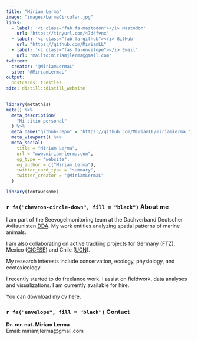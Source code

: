 ```yaml
---
title: "Miriam Lerma"
image: "images/LermaCircular.jpg"
links:
  - label: '<i class="fab fa-mastodon"></i> Mastodon'
    url: "https://tinyurl.com/47d4fvnx"
  - label: '<i class="fab fa-github"></i> GitHub'
    url: "https://github.com/MiriamLL"
  - label: '<i class="fas fa-envelope"></i> Email'
    url: "mailto:miriamjlerma@gmail.com"
twitter:
  creator: "@MiriamLermaL"
  site: "@MiriamLermaL"
output:
  postcards::trestles
site: distill::distill_website
---
```


```r
library(metathis)
meta() %>%
  meta_description(
    "Mi sitio personal"
  ) %>%
  meta_name("github-repo" = "https://github.com/MiriamLL/miriamlerma_") %>%
  meta_viewport() %>%
  meta_social(
    title = "Miriam Lerma",
    url = "www.miriam-lerma.com",
    og_type = "website",
    og_author = c("Miriam Lerma"),
    twitter_card_type = "summary",
    twitter_creator = "@MiriamLermaL"
  )
```

```r
library(fontawesome)
```

### `r fa("chevron-circle-down", fill = "black")` About  me

I am part of the Seevogelmonitoring team at the Dachverband Deutscher Avifaunisten [DDA](https://www.dda-web.de/). My work entitles analyzing spatial patterns of marine animals.

I am also collaborating on active tracking projects for Germany ([FTZ](https://www.ftz.uni-kiel.de/de)), Mexico ([CICESE](https://www.cicese.edu.mx/)) and Chile ([UCN](https://www.ucn.cl/)). 

My research interests include conservation, ecology, physiology, and ecotoxicology. 

I recently started to do freelance work. I assist on fieldwork, data analyses and visualizations. I am currently available for hire.

You can download my cv [here](https://raw.githubusercontent.com/MiriamLL/Curriculum/master/CV/CV-Lerma.pdf). 


### `r fa("envelope", fill = "black")` Contact
**Dr. rer. nat. Miriam Lerma** <br>
Email: miriamjlerma@gmail.com